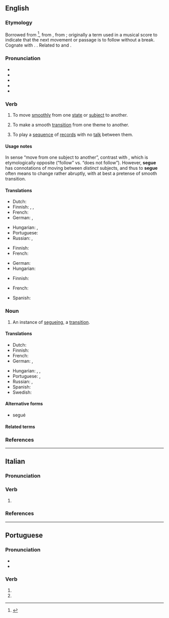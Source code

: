{{also|segué}}
==English==
{{was wotd|2006|December|7}}

===Etymology===
{{root|en|ine-pro|*sekʷ-|id=follow}}
Borrowed from {{bor|en|it|segue||it follows}} <ref>{{R:Etymonline}}</ref>, from {{m|it|seguire||to follow}}, from {{der|en|la|sequor}}; originally a term used in a musical score to indicate that the next movement or passage is to follow without a break. Cognate with {{cog|es|seguir}}. {{doublet|en|sue}}. Related to {{m|en|suit}} and {{m|en|sequence}}.

===Pronunciation===
* {{IPA|en|/ˈsɛɡweɪ/}}
* {{audio|en|en-us-segue.ogg|Audio (US)}}
* {{audio|en|en-au-segue.ogg|Audio (AU)}}
* {{rhymes|en|ɛɡweɪ|s=2}}
* {{homophones|en|Segway}}

===Verb===
{{en-verb|+|segueing|+}}

# To move [[smoothly]] from one [[state]] or [[subject]] to another.
#: {{syn|en|transition}}
#: {{ux|en|I can tell she’s going to '''segue''' from our conversation about school to the topic of marriage.}}
# {{lb|en|music}} To make a smooth [[transition]] from one theme to another.
#: {{ux|en|Beethoven’s symphonies effortlessly '''segue''' from one theme to the next.}}
# {{lb|en|of a disk jockey}} To play a [[sequence]] of [[record]]s with no [[talk]] between them.

====Usage notes====
In sense “move from one subject to another”, contrast with {{m|en|non sequitur||abrupt transition}}, which is etymologically opposite (“follow” vs. “does not follow”). However, '''segue''' has connotations of moving between ''distinct'' subjects, and thus to '''segue''' often means to change rather abruptly, with at best a pretense of smooth transition.

====Translations====
{{trans-top|to move smoothly from one topic to another}}
* Dutch: {{t+|nl|van}} {{t+|nl|thema}} {{t+|nl|wisselen}}
* Finnish: {{t|fi|[[siirtyä]] [[juohevasti]]}}, {{t+|fi|sujuvasti}}, {{t|fi|huomaamatta}}
* French: {{t+|fr|enchaîner}}
* German: {{t+|de|überleiten}} {{qualifier|topic, conversation}}, {{t+|de|wechseln}} {{qualifier|state, position, etc.}}
{{trans-mid}}
* Hungarian: {{t+|hu|átsiklik}}, {{t+|hu|átvált}}
* Portuguese: {{t|pt|[[passar]] [[para]]}}
* Russian: {{t|ru|[[пла́вно]] [[переходи́ть]]|impf}}, {{t|ru|[[продолжа́ть]] [[та́к же]]|impf}}
{{trans-bottom}}

{{trans-top|music: to move smoothly from one theme to another}}
* Finnish: {{t+|fi|liukua}}
* French: {{t+|fr|enchaîner}}
{{trans-mid}}
* German: {{t+|de|überleiten}}
* Hungarian: {{t+|hu|átvált}}
{{trans-bottom}}

{{trans-top|to play a sequence of records without talking in between}}
* Finnish: {{t|fi|[[soittaa]] [[putkeen]]}}
{{trans-mid}}
* French: {{t+|fr|enchaîner}}
{{trans-bottom}}

{{checktrans-top}}
* Spanish: {{t-check|es|transición suave}}
{{trans-mid}}
{{trans-bottom}}

===Noun===
{{en-noun}}

# An instance of [[segueing]], a [[transition]].

====Translations====
{{trans-top|an instance of segueing, a transition}}
* Dutch: {{t+|nl|overgang|m}}
* Finnish: {{t+|fi|siirtymä}}
* French: {{t+|fr|transition|f}}
* German: {{t+|de|Übergang|m}}, {{t+|de|Überleitung|f}}
{{trans-mid}}
* Hungarian: {{t+|hu|átváltás}}, {{t+|hu|átmenet}}, {{t|hu|átvezetés}}
* Portuguese: {{t+|pt|passagem}}, {{t+|pt|transição}}
* Russian: {{t|ru|се́гуэ|n}}, {{t|ru|[[пла́вный]] [[перехо́д]]|m}}
* Spanish: {{t+|es|transición|f}}
* Swedish: {{t+|sv|övergång|c}}
{{trans-bottom}}

====Alternative forms====
* segué

====Related terms====
{{rootsee|en|sekʷ}}

===References===
<references />

----

==Italian==

===Pronunciation===
{{it-pr|ségue,sègue<ref:{{R:it:DiPI|seguo}}>}}

===Verb===
{{head|it|verb form}}

# {{inflection of|it|seguire||3|s|pres|ind}}

===References===
<references />

----

==Portuguese==

===Pronunciation===
{{pt-IPA|ségue}}
* {{homophones|pt|cegue}}
* {{hyphenation|pt|se|gue}}

===Verb===
{{head|pt|verb form}}

# {{pt-verb form of|seguir<i-e>}}
# {{pt-verb form of|segar}}